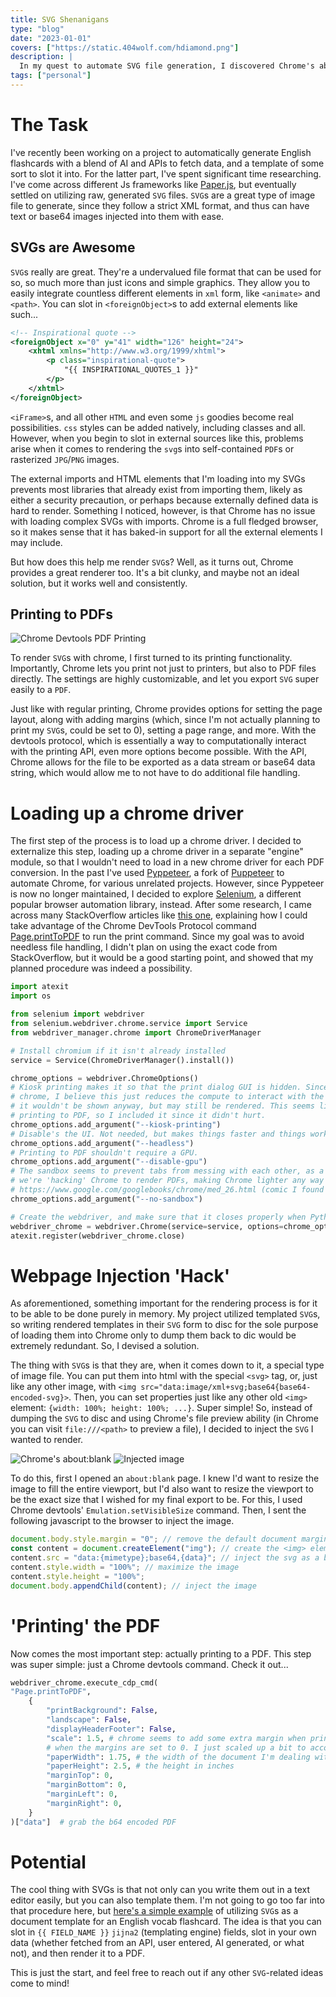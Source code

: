 ```yaml
---
title: SVG Shenanigans
type: "blog"
date: "2023-01-01"
covers: ["https://static.404wolf.com/hdiamond.png"]
description: |
  In my quest to automate SVG file generation, I discovered Chrome's ability to convert complex SVGs with imports into self-contained PDFs through its printing protocol. My aim was to write a script to easily convert Chrome-preview-able files into PDFs. With Selenium and Chrome's Devtools Protocol, I was able to figure out how to perform the conversion, but wasn't satisfied. In this post, I discuss my script to convert complex files like SVGs to PDFs without any file handling, from memory to memory, headless-ly to allow for a smooth and efficient conversion process.
tags: ["personal"]
---
```


# The Task

I've recently been working on a project to automatically generate English flashcards with a blend of AI and APIs to fetch data, and a template of some sort to slot it into. For the latter part, I've spent significant time researching. I've come across different Js frameworks like [Paper.js](http://paperjs.org/), but eventually settled on utilizing raw, generated `SVG` files. `SVG`s are a great type of image file to generate, since they follow a strict XML format, and thus can have text or base64 images injected into them with ease.

## SVGs are Awesome

`SVG`s really are great. They're a undervalued file format that can be used for so, so much more than just icons and simple graphics. They allow you to easily integrate countless different elements in `xml` form, like `<animate>` and `<path>`. You can slot in `<foreignObject>`s to add external elements like such...

```xml
<!-- Inspirational quote -->
<foreignObject x="0" y="41" width="126" height="24">
    <xhtml xmlns="http://www.w3.org/1999/xhtml">
        <p class="inspirational-quote">
            "{{ INSPIRATIONAL_QUOTES_1 }}"
        </p>
    </xhtml>
</foreignObject>
```

`<iFrame>`s, and all other `HTML` and even some `js` goodies become real possibilities. `css` styles can be added natively, including classes and all. However, when you begin to slot in external sources like this, problems arise when it comes to rendering the `svg`s into self-contained `PDF`s or rasterized `JPG`/`PNG` images.

The external imports and HTML elements that I'm loading into my SVGs prevents most libraries that already exist from importing them, likely as either a security precaution, or perhaps because externally defined data is hard to render. Something I noticed, however, is that Chrome has no issue with loading complex SVGs with imports. Chrome is a full fledged browser, so it makes sense that it has baked-in support for all the external elements I may include.

But how does this help me render `SVG`s? Well, as it turns out, Chrome provides a great renderer too. It's a bit clunky, and maybe not an ideal solution, but it works well and consistently.

## Printing to PDFs

![Chrome Devtools PDF Printing](https://static.404wolf.com/renderPDF.pngn)

To render `SVG`s with chrome, I first turned to its printing functionality. Importantly, Chrome lets you print not just to printers, but also to PDF files directly. The settings are highly customizable, and let you export `SVG` super easily to a `PDF`.

Just like with regular printing, Chrome provides options for setting the page layout, along with adding margins (which, since I'm not actually planning to print my `SVG`s, could be set to 0), setting a page range, and more. With the devtools protocol, which is essentially a way to computationally interact with the printing API, even more options become possible. With the API, Chrome allows for the file to be exported as a data stream or base64 data string, which would allow me to not have to do additional file handling.

# Loading up a chrome driver

The first step of the process is to load up a chrome driver. I decided to externalize this step, loading up a chrome driver in a separate "engine" module, so that I wouldn't need to load in a new chrome driver for each PDF conversion. In the past I've used [Pyppeteer](https://github.com/pyppeteer/pyppeteer), a fork of [Puppeteer](https://pptr.dev/) to automate Chrome, for various unrelated projects. However, since Pyppeteer is now no longer maintained, I decided to explore [Selenium](https://www.selenium.dev/), a different popular browser automation library, instead. After some research, I came across many StackOverflow articles like [this one](https://stackoverflow.com/a/68353518/14266969), explaining how I could take advantage of the Chrome DevTools Protocol command [Page.printToPDF](https://chromedevtools.github.io/devtools-protocol/tot/Page/#method-printToPDF) to run the print command. Since my goal was to avoid needless file handling, I didn't plan on using the exact code from StackOverflow, but it would be a good starting point, and showed that my planned procedure was indeed a possibility.

```py
import atexit
import os

from selenium import webdriver
from selenium.webdriver.chrome.service import Service
from webdriver_manager.chrome import ChromeDriverManager

# Install chromium if it isn't already installed
service = Service(ChromeDriverManager().install())

chrome_options = webdriver.ChromeOptions()
# Kiosk printing makes it so that the print dialog GUI is hidden. Since I'm using headless
# chrome, I believe this just reduces the compute to interact with the print-to-pdf API, since
# it wouldn't be shown anyway, but may still be rendered. This seems like a common flag for
# printing to PDF, so I included it since it didn't hurt.
chrome_options.add_argument("--kiosk-printing")
# Disable's the UI. Not needed, but makes things faster and things work on CLI only computers.
chrome_options.add_argument("--headless")
# Printing to PDF shouldn't require a GPU.
chrome_options.add_argument("--disable-gpu")
# The sandbox seems to prevent tabs from messing with each other, as a security feature. Since
# we're 'hacking' Chrome to render PDFs, making Chrome lighter any way we can is ideal.
# https://www.google.com/googlebooks/chrome/med_26.html (comic I found that helps explain it)
chrome_options.add_argument("--no-sandbox")

# Create the webdriver, and make sure that it closes properly when Python exits
webdriver_chrome = webdriver.Chrome(service=service, options=chrome_options)
atexit.register(webdriver_chrome.close)
```

# Webpage Injection 'Hack'

As aforementioned, something important for the rendering process is for it to be able to be done purely in memory. My project utilized templated `SVG`s, so writing rendered templates in their `SVG` form to disc for the sole purpose of loading them into Chrome only to dump them back to dic would be extremely redundant. So, I devised a solution.

The thing with `SVG`s is that they are, when it comes down to it, a special type of image file. You can put them into html with the special `<svg>` tag, or, just like any other image, with `<img src="data:image/xml+svg;base64{base64-encoded-svg}>`. Then, you can set properties just like any other old `<img>` element: `{width: 100%; height: 100%; ...}`. Super simple! So, instead of dumping the `SVG` to disc and using Chrome's file preview ability (in Chrome you can visit `file:///<path>` to preview a file), I decided to inject the `SVG` I wanted to render.

![Chrome's about:blank](https://static.404wolf.com/aboutBlank.png)
![Injected image](https://static.404wolf.com/injectedImage.png)

To do this, first I opened an `about:blank` page. I knew I'd want to resize the image to fill the entire viewport, but I'd also want to resize the viewport to be the exact size that I wished for my final export to be. For this, I used Chrome devtools' `Emulation.setVisibleSize` command. Then, I sent the following javascript to the browser to inject the image.

```js
document.body.style.margin = "0"; // remove the default document margin
const content = document.createElement("img"); // create the <img> element
content.src = "data:{mimetype};base64,{data}"; // inject the svg as a b64 image
content.style.width = "100%"; // maximize the image
content.style.height = "100%";
document.body.appendChild(content); // inject the image
```

# 'Printing' the PDF

Now comes the most important step: actually printing to a PDF. This step was super simple: just a Chrome devtools command. Check it out...

```py
webdriver_chrome.execute_cdp_cmd(
"Page.printToPDF",
    {
        "printBackground": False,
        "landscape": False,
        "displayHeaderFooter": False,
        "scale": 1.5, # chrome seems to add some extra margin when printing, even
        # when the margins are set to 0. I just scaled up a bit to account for this.
        "paperWidth": 1.75, # the width of the document I'm dealing with, in inches
        "paperHeight": 2.5, # the height in inches
        "marginTop": 0,
        "marginBottom": 0,
        "marginLeft": 0,
        "marginRight": 0,
    }
)["data"]  # grab the b64 encoded PDF
```

# Potential

The cool thing with SVGs is that not only can you write them out in a text editor easily, but you can also template them. I'm not going to go too far into that procedure here, but [here's a simple example](https://github.com/404Wolf/SvgTemplating) of utilizing `SVG`s as a document template for an English vocab flashcard. The idea is that you can slot in `{{ FIELD_NAME }}` `jijna2` (templating engine) fields, slot in your own data (whether fetched from an API, user entered, AI generated, or what not), and then render it to a PDF.

This is just the start, and feel free to reach out if any other `SVG`-related ideas come to mind!
